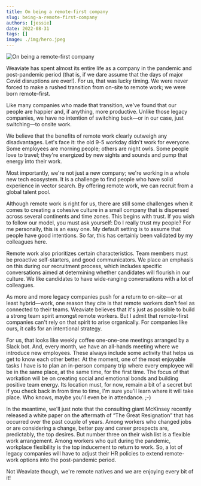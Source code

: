 ```yaml
---
title: On being a remote-first company
slug: being-a-remote-first-company
authors: [jessie]
date: 2022-08-31
tags: []
image: ./img/hero.jpeg
---
```

![On being a remote-first company](./img/hero.jpeg)

Weaviate has spent almost its entire life as a company in the pandemic and post-pandemic period (that is, if we dare assume that the days of major Covid disruptions are over!). For us, that was lucky timing. We were never forced to make a rushed transition from on-site to remote work; we were born remote-first. 

<!-- truncate -->

Like many companies who made that transition, we've found that our people are happier and, if anything, more productive. Unlike those legacy companies, we have no intention of switching back—or in our case, just switching—to onsite work. 

We believe that the benefits of remote work clearly outweigh any disadvantages. Let's face it: the old 9-5 workday didn't work for everyone. Some employees are morning people; others are night owls. Some people love to travel; they're energized by new sights and sounds and pump that energy into their work. 

Most importantly, we're not just a new company; we're working in a whole new tech ecosystem. It is a challenge to find people who have solid experience in vector search. By offering remote work, we can recruit from a global talent pool.

Although remote work is right for us, there are still some challenges when it comes to creating a cohesive culture in a small company that is dispersed across several continents and time zones. This begins with trust. If you wish to follow our model, you must ask yourself: Do I really trust my people? For me personally, this is an easy one. My default setting is to assume that people have good intentions. So far, this has certainly been validated by my colleagues here.

Remote work also prioritizes certain characteristics. Team members must be proactive self-starters, and good communicators. We place an emphasis on this during our recruitment process, which includes specific conversations aimed at determining whether candidates will flourish in our culture. We like candidates to have wide-ranging conversations with a lot of colleagues.

As more and more legacy companies push for a return to on-site—or at least hybrid—work, one reason they cite is that remote workers don't feel as connected to their teams. Weaviate believes that it's just as possible to build a strong team spirit amongst remote workers. But I admit that remote-first companies can't rely on that spirit to arise organically. For companies like ours, it calls for an intentional strategy. 

For us, that looks like weekly coffee one-one-one meetings arranged by a Slack bot. And, every month, we have an all-hands meeting where we introduce new employees. These always include some activity that helps us get to know each other better. At the moment, one of the most enjoyable tasks I have is to plan an in-person company trip where every employee will be in the same place, at the same time, for the first time. The focus of that workation will be on creating social and emotional bonds and building positive team energy. Its location must, for now, remain a bit of a secret but if you check back in from time to time, I'm sure you'll learn where it will take place. Who knows, maybe you'll even be in attendance. ;-)

In the meantime, we'll just note that the consulting giant McKinsey recently released a white paper on the aftermath of “The Great Resignation” that has occurred over the past couple of years. Among workers who changed jobs or are considering a change, better pay and career prospects are, predictably, the top desires. But number three on their wish list is a flexible work arrangement. Among workers who quit during the pandemic, workplace flexibility is the top inducement to return to work. So, a lot of legacy companies will have to adjust their HR policies to extend remote-work options into the post-pandemic period. 

Not Weaviate though, we're remote natives and we are enjoying every bit of it!
